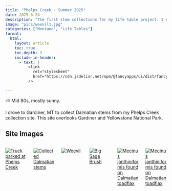 ```yaml
---
title: "Phelps Creek - Summer 2025"
date: 2025-6-24
description: "The first stem collections for my life table project. I collected Dalmatain toadflax from Phelps Creek, a site down south of Bozeman just outside of Gardiner, MT" 
image: "pics/weevil1.jpg"
categories: ["Montana", "Life Tables"]
format:
  html:
    layout: article
    toc: true
    toc-depth: 3
    include-in-header:
      - text: |
          <link
            rel="stylesheet"
            href="https://cdn.jsdelivr.net/npm/@fancyapps/ui/dist/fancybox.css"
          />

---
```


::: {.callout-note title="Weather"}
⛅ Mid 80s, mostly sunny. 
:::

I drove to Gardiner, MT to collect Dalmatian stems from my Phelps Creek collection site. This site overlooks Gardiner and Yellowstone National Park. 

## Site Images

:::{.columns}
::: {.column width="33%" .px-2}
[![Truck parked at Phelps Creek](pics/phelps2.jpeg)](pics/phelps2.jpeg){data-fancybox="gallery" 
data-caption="Truck parked at Phelps Creek"} 
:::
::: {.column width="33%" .px-2}
[![Collected Dalmatian stems](pics/collected_stems.jpeg)](pics/collected_stems.jpeg){data-fancybox="gallery" 
data-caption="Collected Dalmatian stems"}
:::
::: {.column width="33%" .px-2}
[![Weevil](pics/weevil1.jpg)](pics/weevil1.jpg){data-fancybox="gallery" 
data-caption="Weevil"}
:::
::: {.column width="33%" .px-2}
[![Big Sage Brush](pics/phelps1.jpg)](pics/phelps1.jpg){data-fancybox="gallery" 
data-caption="Big Sage Brush"}
:::
::: {.column width="33%" .px-2}
[![<i>Mecinus janthiniformis</i> found on Dalmatian toadflax](pics/mecinus1.jpg)](pics/mecinus1.jpg){data-fancybox="gallery" 
data-caption="<i>Mecinus janthiniformis</i> found on Dalmatian toadflax"}
:::
::: {.column width="33%" .px-2}
[![<i>Mecinus janthiniformis</i> found on Dalmatian toadflax](pics/mecinus2.jpg)](pics/mecinus2.jpg){data-fancybox="gallery" 
data-caption="<i>Mecinus janthiniformis</i> found on Dalmatian toadflax"}
::: 

:::